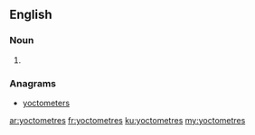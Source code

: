 ==English==

===Noun===
{{head|en}}

# {{plural of|yoctometre}}

===Anagrams===
* [[yoctometers#English|yoctometers]]

[[ar:yoctometres]]
[[fr:yoctometres]]
[[ku:yoctometres]]
[[my:yoctometres]]